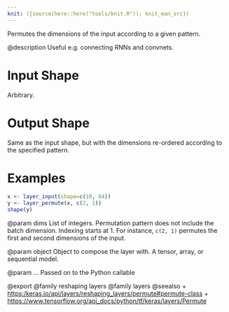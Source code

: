 ```yaml
---
knit: ({source(here::here("tools/knit.R")); knit_man_src})
---
```

Permutes the dimensions of the input according to a given pattern.

@description
Useful e.g. connecting RNNs and convnets.

# Input Shape
Arbitrary.

# Output Shape
Same as the input shape, but with the dimensions re-ordered according
to the specified pattern.

# Examples
```r
x <- layer_input(shape=c(10, 64))
y <- layer_permute(x, c(2, 1))
shape(y)
```

@param dims
List of integers. Permutation pattern does not include the
batch dimension. Indexing starts at 1.
For instance, `c(2, 1)` permutes the first and second dimensions
of the input.

@param object
Object to compose the layer with. A tensor, array, or sequential model.

@param ...
Passed on to the Python callable

@export
@family reshaping layers
@family layers
@seealso
+ <https:/keras.io/api/layers/reshaping_layers/permute#permute-class>
+ <https://www.tensorflow.org/api_docs/python/tf/keras/layers/Permute>

